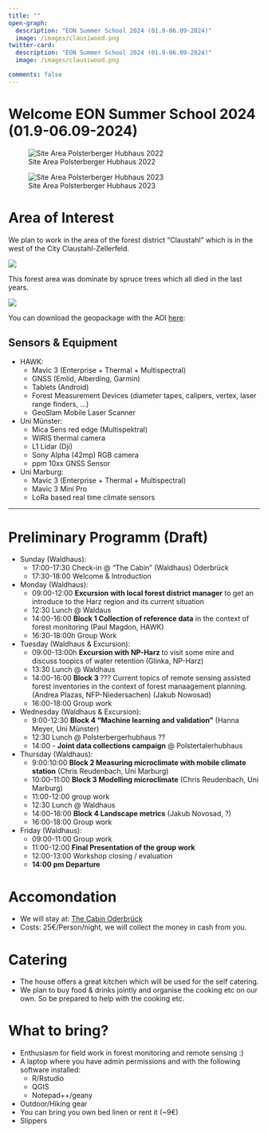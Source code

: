 ```yaml
---
title: ""
open-graph:
  description: "EON Summer School 2024 (01.9-06.09-2024)"
  image: /images/clausiwood.png
twitter-card:
  description: "EON Summer School 2024 (01.9-06.09-2024)"
  image: /images/clausiwood.png

comments: false
---
```


```{=html}
<style>
  body {
  background-image: url("");
  background-size: cover;
  background-repeat: no-repeat;
}
  
</style>
```

# Welcome EON Summer School 2024 (01.9-06.09-2024)

::: {layout-ncol="2"}
![Site Area Polsterberger Hubhaus 2022](/images/clausiwood.png)

![Site Area Polsterberger Hubhaus 2023](/images/2023.jpg)
:::

# Area of Interest

We plan to work in the area of the forest district "Claustahl" which is in the west of the City Claustahl-Zellerfeld.

![](https://pad.gwdg.de/uploads/632f2325-7a43-447e-8a23-1eb989b9218f.png)

This forest area was dominate by spruce trees which all died in the last years.

![](/images/aoi.png)

You can download the geopackage with the AOI [here](https://cloud.hawk.de/index.php/s/yomQwefzLDwyTa6):


## Sensors & Equipment

-   HAWK:
    -   Mavic 3 (Enterprise + Thermal + Multispectral)
    -   GNSS (Emlid, Alberding, Garmin)
    -   Tablets (Android)
    -   Forest Measurement Devices (diameter tapes, calipers, vertex, laser range finders, ...)
    -   GeoSlam Mobile Laser Scanner
-   Uni Münster:
    -   Mica Sens red edge (Multispektral)
    -   WIRIS thermal camera
    -   L1 Lidar (Dji)
    -   Sony Alpha (42mp) RGB camera
    -   ppm 10xx GNSS Sensor
-   Uni Marburg:
    - Mavic 3 (Enterprise + Thermal + Multispectral) 
    - Mavic 3 Mini Pro
    - LoRa based real time climate sensors 

------------------------------------------------------------------------

# Preliminary Programm (Draft)

-   Sunday (Waldhaus):
    -   17:00-17:30 Check-in \@ "The Cabin" (Waldhaus) Oderbrück
    -   17:30-18:00 Welcome & Introduction
    
-   Monday (Waldhaus):
    -    09:00-12:00 **Excursion with local forest district manager** to get an introduce to the Harz region and its current situation
    -    12:30 Lunch @ Waldaus
    -    14:00-16:00 **Block 1 Collection of reference data** in the context of forest monitoring (Paul Magdon, HAWK)
    -    16:30-18:00h Group Work
      
-   Tuesday (Waldhaus & Excursion):
    -   09:00-13:00h **Excursion with NP-Harz ** to visit some mire and discuss toopics of water retention (Glinka, NP-Harz)
    -   13:30 Lunch @ Waldhaus
    -   14:00-16:00 **Block 3 ** ??? Current topics of remote sensing assisted forest inventories in the context of forest manaagement planning. (Andrea Plazas, NFP-Niedersachen) 
(Jakub Nowosad)
    -   16:00-18:00 Group work
      
-   Wednesday (Waldhaus & Excursion):
    -   9:00-12:30 **Block 4 "Machine learning and validation"** (Hanna Meyer, Uni Münster)
    -   12:30 Lunch @ Polsterbergerhubhaus ??
    -   14:00 - **Joint data collections campaign** \@ Polstertalerhubhaus
    
-   Thursday (Waldhaus):
    -   9:00:10:00 **Block 2 Measuring microclimate with mobile climate station** (Chris Reudenbach, Uni Marburg)
    -   10:00-11:00 **Block 3 Modelling microclimate** (Chris Reudenbach, Uni Marburg)
    -   11:00-12:00 group work
    -   12:30 Lunch @ Waldhaus
    -   14:00-16:00  **Block 4 Landscape metrics** (Jakub Novosad, ?)
    -   16:00-18:00 Group work

-   Friday (Waldhaus):
    -   09:00-11:00 Group work
    -   11:00-12:00 **Final Presentation of the group work**
    -   12:00-13:00 Workshop closing / evaluation
    -   **14:00 pm Departure**


# Accomondation

-   We will stay at: [The Cabin Oderbrück](https://oderbrueck.de/uebernachten-2/the-cabin-oderbrueck)
-   Costs: 25€/Person/night, we will collect the money in cash from you.

# Catering

-   The house offers a great kitchen which will be used for the self catering.
-   We plan to buy food & drinks jointly and organise the cooking etc on our own. So be prepared to help with the cooking etc.

# What to bring?

-   Enthusiasm for field work in forest monitoring and remote sensing :)
-   A laptop where you have admin permissions and with the following software installed:
    -   R/Rstudio
    -   QGIS
    -   Notepad++/geany
-   Outdoor/Hiking gear
-   You can bring you own bed linen or rent it (\~9€)
-   Slippers
